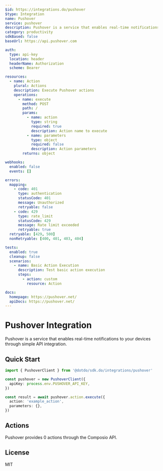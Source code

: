 ```yaml
---
$id: https://integrations.do/pushover
$type: Integration
name: Pushover
service: pushover
description: Pushover is a service that enables real-time notifications to your devices through simple API integration.
category: productivity
sdkBased: false
baseUrl: https://api.pushover.com

auth:
  type: api-key
  location: header
  headerName: Authorization
  scheme: Bearer

resources:
  - name: Action
    plural: Actions
    description: Execute Pushover actions
    operations:
      - name: execute
        method: POST
        path: /
        params:
          - name: action
            type: string
            required: true
            description: Action name to execute
          - name: parameters
            type: object
            required: false
            description: Action parameters
        returns: object

webhooks:
  enabled: false
  events: []

errors:
  mapping:
    - code: 401
      type: authentication
      statusCode: 401
      message: Unauthorized
      retryable: false
    - code: 429
      type: rate_limit
      statusCode: 429
      message: Rate limit exceeded
      retryable: true
  retryable: [429, 500]
  nonRetryable: [400, 401, 403, 404]

tests:
  enabled: true
  cleanup: false
  scenarios:
    - name: Basic Action Execution
      description: Test basic action execution
      steps:
        - action: custom
          resource: Action

docs:
  homepage: https://pushover.net/
  apiDocs: https://pushover.net/
---
```


# Pushover Integration

Pushover is a service that enables real-time notifications to your devices through simple API integration.

## Quick Start

```typescript
import { PushoverClient } from '@dotdo/sdk.do/integrations/pushover'

const pushover = new PushoverClient({
  apiKey: process.env.PUSHOVER_API_KEY,
})

const result = await pushover.action.execute({
  action: 'example_action',
  parameters: {},
})
```

## Actions

Pushover provides 0 actions through the Composio API.

## License

MIT
